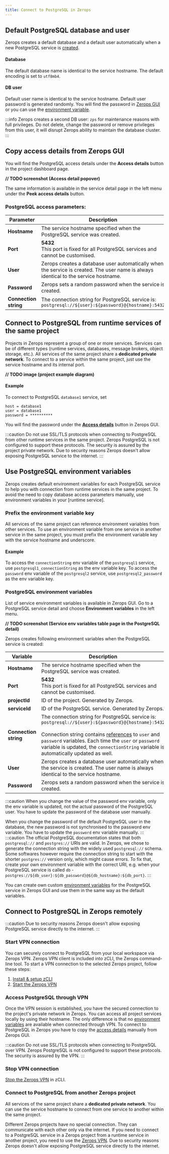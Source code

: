 ```yaml
---
title: Connect to PostgreSQL in Zerops
---
```


## Default PostgreSQL database and user
Zerops creates a default database and a default user automatically when a new PostgreSQL service is [created](/postgresql/how-to/create).

#### Database
The default database name is identical to the service hostname. The default encoding is set to `utf8mb4`.

#### DB user
Default user name is identical to the service hostname. Default user password is generated randomly. You will find the password in [Zerops GUI](#copy-access-details-from-zerops-gui) or you can use the [environment variable](#use-postgresql-environment-variables).

:::info
Zerops creates a second DB user: `zps` for maintenance reasons with full privileges. Do not delete, change the password or remove privileges from this user, it will disrupt Zerops ability to maintain the database cluster.
:::

## Copy access details from Zerops GUI
You will find the PostgreSQL access details under the **Access details** button in the project dashboard page.

**// TODO screenshot (Access detail popover)**

The same information is available in the service detail page in the left menu under the **Peek access details** button.

### PostgreSQL access parameters:
| Parameter              | Description                                                                   |
| ---------------------- | ----------------------------------------------------------------------------- |
| **Hostname**           | The service hostname specified when the PostgreSQL service was created.          |
| **Port**               | **5432**<br/>This port is fixed for all PostgreSQL services and cannot be customised.|
| **User**               | Zerops creates a database user automatically when the service is created. The user name is always identical to the service hostname.|
| **Password**           | Zerops sets a random password when the service is created.             |
| **Connection string**  | The connection string for PostgreSQL service is:<br/>`postgresql://${user}:${password}@{hostname}:5432`|

## Connect to PostgreSQL from runtime services of the same project
Projects in Zerops represent a group of one or more services. Services can be of different types (runtime services, databases, message brokers, object storage, etc.). All services of the same project share a **dedicated private network**. To connect to a service within the same project, just use the service hostname and its internal port.

**// TODO image (project example diagram)**

#### Example
To connect to PostgreSQL `database1` service, set
```
host = database1
user = database1
password = **********
```

You will find the password under the [**Access details**](#copy-access-details-from-zerops-gui) button in Zerops GUI.

:::caution
Do not use SSL/TLS protocols when connecting to PostgreSQL from other runtime services in the same project. Zerops PostgreSQL is not configured to support these protocols. The security is assured by the project private network. Due to security reasons Zerops doesn't allow exposing PostgreSQL service to the internet.
:::

## Use PostgreSQL environment variables
Zerops creates default environment variables for each PostgreSQL service to help you with connection from runtime services in the same project. To avoid the need to copy database access parameters manually, use environment variables in your [runtime service].

### Prefix the environment variable key
All services of the same project can reference environment variables from other services. To use an environment variable from one service in another service in the same project, you must prefix the environment variable key with the service hostname and underscore.

#### Example
To access the `connectionString` env variable of the `postgresql1` service, use `postgresql1_connectionString` as the env variable key.
To access the `password` env variable of the `postgresql2` service, use `postgresql2_password` as the env variable key.

### PostgreSQL environment variables
List of service environment variables is available in Zerops GUI. Go to a PostgreSQL service detail and choose **Environment variables** in the left menu.

**// TODO screenshot (Service env variables table page in the PostgreSQL detail)**

Zerops creates following environment variables when the PostgreSQL service is created:

| Variable              | Description                                                                   |
| ---------------------- | ----------------------------------------------------------------------------- |
| **Hostname**           | The service hostname specified when the PostgreSQL service was created.          |
| **Port**               | **5432**<br/>This port is fixed for all PostgreSQL services and cannot be customised.|
| **projectId**           | ID of the project. Generated by Zerops.          |
| **serviceId**           | ID of the PostgreSQL service. Generated by Zerops.          |
| **Connection string**  | The connection string for PostgreSQL service is:<br/>`postgresql://${user}:${password}@{hostname}:5432`<br/><br/>Connection string contains [references](/postgresql/how-to/connect#postgresql-access-parameters) to `user` and `password` variables. Each time the `user` or `password` variable is updated, the `connectionString` variable is automatically updated as well.|
| **User**               | Zerops creates a database user automatically when the service is created. The user name is always identical to the service hostname.|
| **Password**           | Zerops sets a random password when the service is created.             |

:::caution
When you change the value of the password env variable, only the env variable is updated, not the actual password of the PostgreSQL user. You have to update the password of the database user manually.

When you change the password of the default PostgreSQL user in the database, the new password is not synchronised to the password env variable. You have to update the `password` env variable manually.
:::
:::caution
The official PostgreSQL documentation states that both `postgresql://` and `postgres://` URIs are valid. In Zerops, we chose to generate the connection string with the widely used `postgresql://` schema.
Some softwares however require the connection string to start with the shorter `postgres://` version only, which might cause errors. To fix that, create your own environment variable with the correct URI, e.g. when your PostgreSQL service is called `db` - `postgres://${db_user}:${db_password}@${db_hostname}:${db_port}`.
:::

You can create own custom [environment variables](/features/env-variables) for the PostgreSQL service in Zerops GUI and use them in the same way as the default variables.

## Connect to PostgreSQL in Zerops remotely
:::caution
Due to security reasons Zerops doesn't allow exposing PostgreSQL service directly to the internet.
:::
### Start VPN connection
You can securely connect to PostgreSQL from your local workspace via Zerops VPN. Zerops VPN client is included into zCLI, the Zerops command-line tool. To start a VPN connection to the selected Zerops project, follow these steps:

1. [Install & setup zCLI](/references/cli)
2. [Start the Zerops VPN](/references/vpn#start-the-vpn)

### Access PostgreSQL through VPN
Once the VPN session is established, you have the secured connection to the project's private network in Zerops. You can access all project services locally by using their hostname. The only difference is that no [environment variables](#use-postgresql-environment-variables) are available when connected through VPN. To connect to PostgreSQL in Zerops you have to copy the [access details](#copy-access-details-from-zerops-gui) manually from Zerops GUI.

:::caution
Do not use SSL/TLS protocols when connecting to PostgreSQL over VPN. Zerops PostgreSQL is not configured to support these protocols. The security is assured by the VPN.
:::

### Stop VPN connection
[Stop the Zerops VPN](/references/vpn#stop-the-vpn) in zCLI.

### Connect to PostgreSQL from another Zerops project
All services of the same project share a **dedicated private network**. You can use the service hostname to connect from one service to another within the same project.

Different Zerops projects have no special connection. They can communicate with each other only via the internet. If you need to connect to a PostgreSQL service in a Zerops project from a runtime service in another project, you need to use the [Zerops VPN](#access-postgresql-through-vpn). Due to security reasons Zerops doesn't allow exposing PostgreSQL service directly to the internet.
